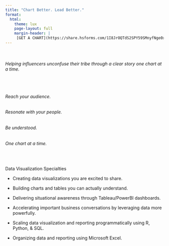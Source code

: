 ```yaml
---
title: "Chart Better. Lead Better."
format:
  html:
    theme: lux
    page-layout: full
    margin-header: |
     [GET A CHART](https://share.hsforms.com/1I8JrOQTdS2SPY59SMnyfNge0x16)
---
```


<br>

###### Helping influencers unconfuse their tribe through a clear story one chart at a time.

<br>

###### Reach your audience.    
###### Resonate with your people. 
###### Be understood.
###### One chart at a time.

<br>

Data Visualization Specialties

* Creating data visualizations you are excited to share.

* Building charts and tables you can actually understand.

* Delivering situational awareness through Tableau/PowerBI dashboards.

* Accelerating important business conversations by leveraging data more powerfully. 

* Scaling data visualization and reporting programmatically using R, Python, & SQL.

* Organizing data and reporting using Microsoft Excel.


  


